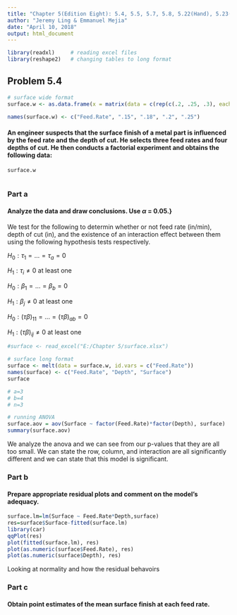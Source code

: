 ```yaml
---
title: "Chapter 5(Edition Eight): 5.4, 5.5, 5.7, 5.8, 5.22(Hand), 5.23(Hand), 5.26"
author: "Jeremy Ling & Emmanuel Mejia"
date: "April 10, 2018"
output: html_document
---
```


```r
library(readxl)     # reading excel files
library(reshape2)   # changing tables to long format
```


## Problem 5.4

```r
# surface wide format
surface.w <- as.data.frame(x = matrix(data = c(rep(c(.2, .25, .3), each = 3), c(74, 64, 60, 92, 86, 88, 99, 98, 102), c(79, 68, 73, 98, 104, 88, 104, 99, 95), c(82, 88, 92, 99, 108, 95, 108, 110, 99), c(99, 104, 96, 104, 110, 99, 114, 111, 107)), nrow = 9, byrow = FALSE))

names(surface.w) <- c("Feed.Rate", ".15", ".18", ".2", ".25")
```


#### An engineer suspects that the surface finish of a metal part is influenced by the feed rate and the depth of cut. He selects three feed rates and four depths of cut. He then conducts a factorial experiment and obtains the following data:

```r
surface.w
```


```r

```


### Part a

#### Analyze the data and draw conclusions. Use $\alpha$ = 0.05.}

We test for the following to determin whether or not feed rate (in/min), depth of cut (in), and the existence of an interaction effect between them using the following hypothesis tests respectively.

$H_0: \tau_1 = ... = \tau_a = 0$

$H_1: \tau_i \ne 0$ at least one

$H_0: \beta_1 = ... = \beta_b = 0$

$H_1: \beta_j \ne 0$ at least one

$H_0: (\tau\beta)_{1 1} = ... = (\tau\beta)_{a b} = 0$

$H_1: (\tau\beta)_{ij} \ne 0$ at least one

```r
#surface <- read_excel("E:/Chapter 5/surface.xlsx")

# surface long format
surface <- melt(data = surface.w, id.vars = c("Feed.Rate"))
names(surface) <- c("Feed.Rate", "Depth", "Surface")
surface

# a=3
# b=4
# n=3

# running ANOVA
surface.aov = aov(Surface ~ factor(Feed.Rate)*factor(Depth), surface)
summary(surface.aov)
```

We analyze the anova and we can see from our p-values that they are all too small. We can state the row, column, and interaction are all significantly different and we can state that this model is significant.

### Part b

#### Prepare appropriate residual plots and comment on the model's adequacy.

```r
surface.lm=lm(Surface ~ Feed.Rate*Depth,surface)
res=surface$Surface-fitted(surface.lm)
library(car)
qqPlot(res)
plot(fitted(surface.lm), res) 
plot(as.numeric(surface$Feed.Rate), res)
plot(as.numeric(surface$Depth), res)
```

Looking at normality and how the residual behavoirs 

### Part c

#### Obtain point estimates of the mean surface finish at each feed rate.

```r

```

